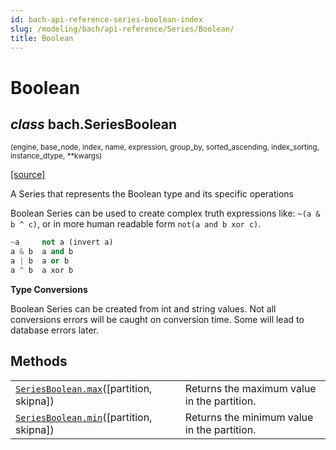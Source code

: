 ```yaml
---
id: bach-api-reference-series-boolean-index
slug: /modeling/bach/api-reference/Series/Boolean/
title: Boolean
---
```


# Boolean

<div className="class">

## <span className="type-annotation"><em>class</em></span> <span className="additional-name">bach.</span><span className="name">SeriesBoolean</span>

<small className="parameter-list">(<span className="parameter" id="engine">engine</span>, <span className="parameter" id="base_node">base_node</span>, <span className="parameter" id="index">index</span>, <span className="parameter" id="name">name</span>, <span className="parameter" id="expression">expression</span>, <span className="parameter" id="group_by">group_by</span>, <span className="parameter" id="sorted_ascending">sorted_ascending</span>, <span className="parameter" id="index_sorting">index_sorting</span>, <span className="parameter" id="instance_dtype">instance_dtype</span>, <span className="parameter" id="**">\*\*kwargs</span>)</small>


&#8203;<span className="view-source">[[source]](https://github.com/objectiv/objectiv-analytics/blob/main/bach/bach/series/series_boolean.py)</span>

<div className="content">

A Series that represents the Boolean type and its specific operations

Boolean Series can be used to create complex truth expressions like:
`~(a & b ^ c)`, or in more human readable form `not(a and b xor c)`.

```python
~a     not a (invert a)
a & b  a and b
a | b  a or b
a ^ b  a xor b
```

**Type Conversions**

Boolean Series can be created from int and string values. Not all conversions errors will be caught on
conversion time. Some will lead to database errors later.


</div>


</div>

## Methods

<div className="table-autosummary">

|                                                   |                                                                                                                                                                                                     |
| ------------------------------------------------- | -------------------------------------------------------------------------------------------------------------------------------------------------------------------------------------------------- |
| [`SeriesBoolean.max`](/modeling/bach/api-reference/Series/Boolean/bach.SeriesBoolean.max.mdx)([partition, skipna])            | Returns the maximum value in the partition.                                                                                                                                                         |
| [`SeriesBoolean.min`](/modeling/bach/api-reference/Series/Boolean/bach.SeriesBoolean.min.mdx)([partition, skipna])            | Returns the minimum value in the partition.                                                                                                                                                         |


</div>
